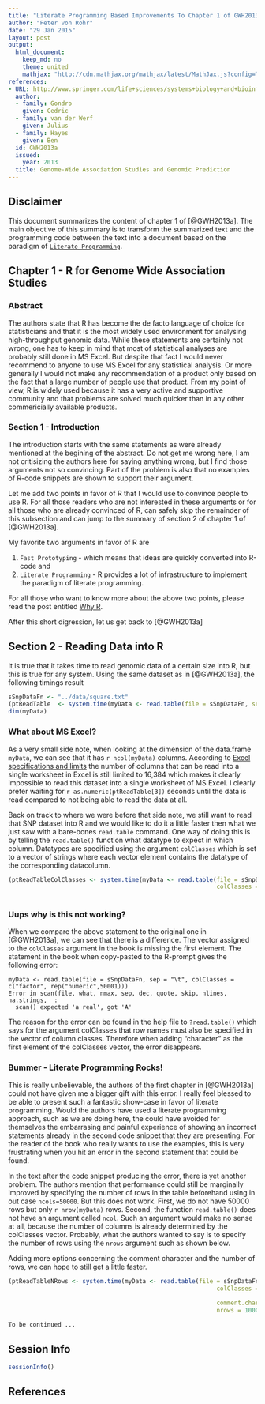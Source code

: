 ```yaml
---
title: "Literate Programming Based Improvements To Chapter 1 of GWH2013a"
author: "Peter von Rohr"
date: "29 Jan 2015"
layout: post
output:
  html_document:
    keep_md: no
    theme: united
    mathjax: "http://cdn.mathjax.org/mathjax/latest/MathJax.js?config=TeX-AMS-MML_HTMLorMML"
references:
- URL: http://www.springer.com/life+sciences/systems+biology+and+bioinformatics/book/978-1-62703-446-3
  author:
  - family: Gondro
    given: Cedric
  - family: van der Werf
    given: Julius
  - family: Hayes
    given: Ben
  id: GWH2013a
  issued:
    year: 2013
  title: Genome-Wide Association Studies and Genomic Prediction
---
```


## Disclaimer
This document summarizes the content of chapter 1 of [@GWH2013a]. The main objective of this summary is to transform the summarized text and the programming code between the text into a document based on the paradigm of [`Literate Programming`](http://en.wikipedia.org/wiki/Literate_programming). 

## Chapter 1 - R for Genome Wide Association Studies

### Abstract
The authors state that R has become the de facto language of choice for statisticians and that it is the most widely used environment for analysing high-throughput genomic data. While these statements are certainly not wrong, one has to keep in mind that most of statistical analyses are probably still done in MS Excel. But despite that fact I would never recommend to anyone to use MS Excel for any statistical analysis. Or more generally I would not make any recommendation of a product only based on the fact that a large number of people use that product. From my point of view, R is widely used because it has a very active and supportive community and that problems are solved much quicker than in any other commericially available products. 

### Section 1 - Introduction
The introduction starts with the same statements as were already mentioned at the begining of the abstract. Do not get me wrong here, I am not critisizing the authors here for saying anything wrong, but I find those arguments not so convincing. Part of the problem is also that no examples of R-code snippets are shown to support their argument. 

Let me add two points in favor of R that I would use to convince people to use R. For all those readers who are not interested in these arguments or for all those who are already convinced of R, can safely skip the remainder of this subsection and can jump to the summary of section 2 of chapter 1 of [@GWH2013a].

My favorite two arguments in favor of R are

1. `Fast Prototyping` - which means that ideas are quickly converted into R-code and
2. `Literate Programming` - R provides a lot of infrastructure to implement the paradigm of literate programming. 

For all those who want to know more about the above two points, please read the post entitled [Why R](http://charlotte-ngs.github.io/WhyR/notes/20150203-WhyR.html). 

After this short digression, let us get back to [@GWH2013a]


## Section 2 - Reading Data into R
It is true that it takes time to read genomic data of a certain size into R, but this is true for any system. Using the same dataset as in [@GWH2013a], the following timings result

```r
sSnpDataFn <- "../data/square.txt"
(ptReadTable  <- system.time(myData <- read.table(file = sSnpDataFn, sep = "\t")))
dim(myData)
```

### What about MS Excel?
As a very small side note, when looking at the dimension of the data.frame `myData`, we can see that it has `r ncol(myData)` columns. According to [Excel specifications and limits](https://support.office.microsoft.com/en-us/article/Excel-specifications-and-limits-ca36e2dc-1f09-4620-b726-67c00b05040f?CTT=1&CorrelationId=f389929d-fd39-4369-b67d-a8061edd2258&ui=en-US&rs=en-US&ad=US) the number of columns that can be read into a single worksheet in Excel is still limited to 16,384 which makes it clearly impossible to read this dataset into a single worksheet of MS Excel. I clearly prefer waiting for `r as.numeric(ptReadTable[3])` seconds until the data is read compared to not being able to read the data at all. 

Back on track to where we were before that side note, we still want to read that SNP dataset into R and we would like to do it a little faster then what we just saw with a bare-bones `read.table` command. One way of doing this is by telling the `read.table()` function what datatype to expect in which column. Datatypes are specified using the argument `colClasses` which is set to a vector of strings where each vector element contains the datatype of the corresponding datacolumn. 

```r
(ptReadTableColClasses <- system.time(myData <- read.table(file = sSnpDataFn, sep = "\t", 
                                                           colClasses = c("character", "factor", 
                                                                          rep("numeric",50001)))))
```

### Uups why is this not working?
When we compare the above statement to the original one in [@GWH2013a], we can see that there is a difference. The vector assigned to the `colClasses` argument in the book is missing the first element. The statement in the book when copy-pasted to the R-prompt gives the following error:

```
myData <- read.table(file = sSnpDataFn, sep = "\t", colClasses = c("factor", rep("numeric",50001)))
Error in scan(file, what, nmax, sep, dec, quote, skip, nlines, na.strings,  : 
  scan() expected 'a real', got 'A'
```

The reason for the error can be found in the help file to `?read.table()` which says for the argument colClasses that row names must also be specified in the vector of column classes. Therefore when adding "character" as the first element of the colClasses vector, the error disappears. 

### Bummer - Literate Programming Rocks!
This is really unbelievable, the authors of the first chapter in [@GWH2013a] could not have given me a bigger gift with this error. I really feel blessed to be able to present such a fantastic show-case in favor of literate programming. Would the authors have used a literate programming approach, such as we are doing here, the could have avoided for themselves the embarrasing and painful experience of showing an incorrect statements already in the second code snippet that they are presenting. For the reader of the book who really wants to use the examples, this is very frustrating when you hit an error in the second statement that could be found. 

In the text after the code snippet producing the error, there is yet another problem. The authors mention that performance could still be marginally improved by specifying the number of rows in the table beforehand using in out case `ncols=50000`. But this does not work. First, we do not have 50000 rows but only `r nrow(myData)` rows. Second, the function `read.table()` does not have an argument called `ncol`. Such an argument would make no sense at all, because the number of columns is already determined by the colClasses vector. Probably, what the authors wanted to say is to specify the number of rows using the `nrows` argument such as shown below. 

Adding more options concerning the comment character and the number of rows, we can hope to still get a little faster.

```r
(ptReadTableNRows <- system.time(myData <- read.table(file = sSnpDataFn, sep = "\t", 
                                                           colClasses = c("character", "factor", 
                                                                          rep("numeric",50001)),
                                                           comment.char = "",
                                                           nrows = 1000)))

```




```
To be continued ...
```

## Session Info
```r
sessionInfo()
```

## References
